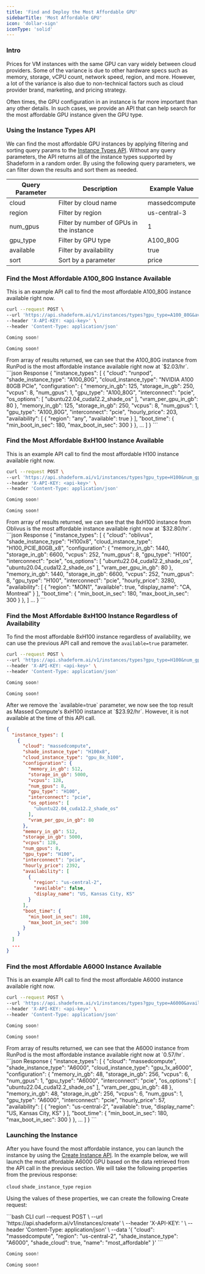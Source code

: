 ```yaml
---
title: 'Find and Deploy the Most Affordable GPU'
sidebarTitle: 'Most Affordable GPU'
icon: 'dollar-sign'
iconType: 'solid'
---
```


### Intro
Prices for VM instances with the same GPU can vary widely between cloud providers.
Some of the variance is due to other hardware specs such as memory, storage, vCPU count, network speed, region, and more.
However, a lot of the variance is also due to non-technical factors such as cloud provider brand, marketing, and pricing strategy.

Often times, the GPU configuration in an instance is far more important than any other details.
In such cases, we provide an API that can help search for the most affordable GPU instance given the GPU type.

### Using the Instance Types API

We can find the most affordable GPU instances by applying filtering and sorting query params to the [Instance Types API](/api-reference/instances/instances-types).
Without any query parameters, the API returns all of the instance types supported by Shadeform in a random order.
By using the following query parameters, we can filter down the results and sort them as needed.

| Query Parameter | Description                              | Example Value |
|-----------------|------------------------------------------|---------------|
| cloud           | Filter by cloud name                     | massedcompute |
| region          | Filter by region                         | us-central-3  |
| num_gpus        | Filter by number of GPUs in the instance | 1             |
| gpu_type        | Filter by GPU type                       | A100_80G          |
| available       | Filter by availability                   | true          |
| sort            | Sort by a parameter                      | price         |

### Find the Most Affordable A100_80G Instance Available
This is an example API call to find the most affordable A100_80G instance available right now.
<CodeGroup>
  ```bash CLI
  curl --request POST \
  --url 'https://api.shadeform.ai/v1/instances/types?gpu_type=A100_80G&available=true&sort=price' \
  --header 'X-API-KEY: <api-key>' \
  --header 'Content-Type: application/json'
  ```

  ```python Python
  Coming soon!
  ```

  ```golang Go
  Coming soon!
  ```
</CodeGroup>
From array of results returned, we can see that the A100_80G instance from RunPod is the most affordable instance available right now at `$2.03/hr`.
```json Response
{
  "instance_types": [
    {
      "cloud": "runpod",
      "shade_instance_type": "A100_80G",
      "cloud_instance_type": "NVIDIA A100 80GB PCIe",
      "configuration": {
        "memory_in_gb": 125,
        "storage_in_gb": 250,
        "vcpus": 8,
        "num_gpus": 1,
        "gpu_type": "A100_80G",
        "interconnect": "pcie",
        "os_options": [
          "ubuntu22.04_cuda12.2_shade_os"
        ],
        "vram_per_gpu_in_gb": 80
      },
      "memory_in_gb": 125,
      "storage_in_gb": 250,
      "vcpus": 8,
      "num_gpus": 1,
      "gpu_type": "A100_80G",
      "interconnect": "pcie",
      "hourly_price": 203,
      "availability": [
        {
          "region": "any",
          "available": true
        }
      ],
      "boot_time": {
        "min_boot_in_sec": 180,
        "max_boot_in_sec": 300
      }
    },
    ...
  ]
}
```

### Find the Most Affordable 8xH100 Instance Available
This is an example API call to find the most affordable H100 instance available right now.
<CodeGroup>
  ```bash CLI
  curl --request POST \
  --url 'https://api.shadeform.ai/v1/instances/types?gpu_type=H100&num_gpus=8&available=true&sort=price' \
  --header 'X-API-KEY: <api-key>' \
  --header 'Content-Type: application/json'
  ```

  ```python Python
  Coming soon!
  ```

  ```golang Go
  Coming soon!
  ```
</CodeGroup>
From array of results returned, we can see that the 8xH100 instance from Oblivus is the most affordable instance available right now at `$32.80/hr`.
```json Response
{
  "instance_types": [
    {
      "cloud": "oblivus",
      "shade_instance_type": "H100x8",
      "cloud_instance_type": "H100_PCIE_80GB_x8",
      "configuration": {
        "memory_in_gb": 1440,
        "storage_in_gb": 6600,
        "vcpus": 252,
        "num_gpus": 8,
        "gpu_type": "H100",
        "interconnect": "pcie",
        "os_options": [
          "ubuntu22.04_cuda12.2_shade_os",
          "ubuntu20.04_cuda12.2_shade_os"
        ],
        "vram_per_gpu_in_gb": 80
      },
      "memory_in_gb": 1440,
      "storage_in_gb": 6600,
      "vcpus": 252,
      "num_gpus": 8,
      "gpu_type": "H100",
      "interconnect": "pcie",
      "hourly_price": 3280,
      "availability": [
        {
          "region": "MON1",
          "available": true,
          "display_name": "CA, Montreal"
        }
      ],
      "boot_time": {
        "min_boot_in_sec": 180,
        "max_boot_in_sec": 300
      }
    },
  ]
  ...
}
```

### Find the Most Affordable 8xH100 Instance Regardless of Availability
To find the most affordable 8xH100 instance regardless of availability, we can use the previous API call and remove the `available=true` parameter.
<CodeGroup>
  ```bash CLI
  curl --request POST \
  --url 'https://api.shadeform.ai/v1/instances/types?gpu_type=H100&num_gpus=8&available=true&sort=price' \
  --header 'X-API-KEY: <api-key>' \
  --header 'Content-Type: application/json'
  ```

  ```python Python
  Coming soon!
  ```

  ```golang Go
  Coming soon!
  ```
</CodeGroup>
After we remove the `available=true` parameter, we now see the top result as Massed Compute's 8xH100 instance at `$23.92/hr`. However, it is not available at the time of this API call.

```json Response
{
  "instance_types": [
    {
      "cloud": "massedcompute",
      "shade_instance_type": "H100x8",
      "cloud_instance_type": "gpu_8x_h100",
      "configuration": {
        "memory_in_gb": 512,
        "storage_in_gb": 5000,
        "vcpus": 128,
        "num_gpus": 8,
        "gpu_type": "H100",
        "interconnect": "pcie",
        "os_options": [
          "ubuntu22.04_cuda12.2_shade_os"
        ],
        "vram_per_gpu_in_gb": 80
      },
      "memory_in_gb": 512,
      "storage_in_gb": 5000,
      "vcpus": 128,
      "num_gpus": 8,
      "gpu_type": "H100",
      "interconnect": "pcie",
      "hourly_price": 2392,
      "availability": [
        {
          "region": "us-central-2",
          "available": false,
          "display_name": "US, Kansas City, KS"
        }
      ],
      "boot_time": {
        "min_boot_in_sec": 180,
        "max_boot_in_sec": 300
      }
    }
  ]
  ...
}
```

### Find the most Affordable A6000 Instance Available
This is an example API call to find the most affordable A6000 instance available right now.
<CodeGroup>
  ```bash CLI
  curl --request POST \
  --url 'https://api.shadeform.ai/v1/instances/types?gpu_type=A6000&available=true&sort=price' \
  --header 'X-API-KEY: <api-key>' \
  --header 'Content-Type: application/json'
  ```

  ```python Python
  Coming soon!
  ```

  ```golang Go
  Coming soon!
  ```
</CodeGroup>
From array of results returned, we can see that the A6000 instance from RunPod is the most affordable instance available right now at `0.57/hr`.
```json Response
{
  "instance_types": [
    {
      "cloud": "massedcompute",
      "shade_instance_type": "A6000",
      "cloud_instance_type": "gpu_1x_a6000",
      "configuration": {
        "memory_in_gb": 48,
        "storage_in_gb": 256,
        "vcpus": 6,
        "num_gpus": 1,
        "gpu_type": "A6000",
        "interconnect": "pcie",
        "os_options": [
          "ubuntu22.04_cuda12.2_shade_os"
        ],
        "vram_per_gpu_in_gb": 48
      },
      "memory_in_gb": 48,
      "storage_in_gb": 256,
      "vcpus": 6,
      "num_gpus": 1,
      "gpu_type": "A6000",
      "interconnect": "pcie",
      "hourly_price": 57,
      "availability": [
        {
          "region": "us-central-2",
          "available": true,
          "display_name": "US, Kansas City, KS"
        }
      ],
      "boot_time": {
        "min_boot_in_sec": 180,
        "max_boot_in_sec": 300
      }
    },
  ...
  ]
}
```

### Launching the Instance
After you have found the most affordable instance, you can launch the instance by using the [Create Instance API](/api-reference/instances/instances-create).
In the example below, we will launch the most affordable A6000 GPU based on the data retrieved from the API call in the previous section.
We will take the following properties from the previous response:

`cloud`
`shade_instance_type`
`region`

Using the values of these properties, we can create the following Create request:

<CodeGroup>
  ```bash CLI
  curl --request POST \
  --url 'https://api.shadeform.ai/v1/instances/create' \
  --header 'X-API-KEY: <api-key>' \
  --header 'Content-Type: application/json' \
  --data '{
    "cloud": "massedcompute",
    "region": "us-central-2",
    "shade_instance_type": "A6000",
    "shade_cloud": true,
    "name": "most_affordable"
  }'
  ```

  ```python Python
  Coming soon!
  ```

  ```golang Go
  Coming soon!
  ```
</CodeGroup>